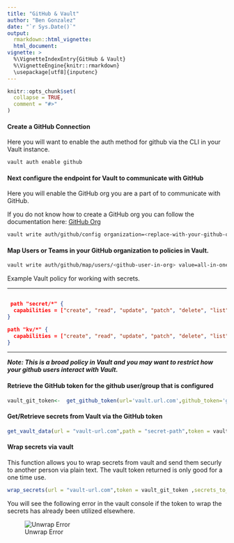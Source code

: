 ```yaml
---
title: "GitHub & Vault"
author: "Ben Gonzalez"
date: "`r Sys.Date()`"
output: 
  rmarkdown::html_vignette:
  html_document:
vignette: >
  %\VignetteIndexEntry{GitHub & Vault}
  %\VignetteEngine{knitr::rmarkdown}
  \usepackage[utf8]{inputenc}  
---
```


```r
knitr::opts_chunk$set(
  collapse = TRUE,
  comment = "#>"
)
```

#### Create a GitHub Connection

Here you will want to enable the auth method for github via the CLI in your Vault instance.

```bash
vault auth enable github
```

#### Next configure the endpoint for Vault to communicate with GitHub


Here you will enable the GitHub org you are a part of to communicate with GitHub. 

If you do not know how to create a GitHub org you can follow the documentation here: <a href="https://docs.github.com/en/organizations/collaborating-with-groups-in-organizations/creating-a-new-organization-from-scratch" target="_blank">GitHub Org</a>

```bash
vault write auth/github/config organization=<replace-with-your-github-org>
```

#### Map Users or Teams in your GitHub organization to policies in Vault.

```bash
vault write auth/github/map/users/<github-user-in-org> value=all-in-one-policy
```

Example Vault policy for working with secrets. 

***

```json

 path "secret/*" {
  capabilities = ["create", "read", "update", "patch", "delete", "list"]
}

path "kv/*" {
  capabilities = ["create", "read", "update", "patch", "delete", "list"]
}

```

***

***Note: This is a broad policy in Vault and you may want to restrict how your github users interact with Vault.***


#### Retrieve the GitHub token for the github user/group that is configured

```r
vault_git_token<-  get_github_token(url='vault.url.com',github_token='ghp_12345abcdef')
```


#### Get/Retrieve secrets from Vault via the GitHub token

```r
get_vault_data(url = "vault-url.com",path = "secret-path",token = vault_git_token)
```
      
#### Wrap secrets via vault

This function allows you to wrap secrets from vault and send them securly to another person via plain text. The vault token returned is only good for a one time use. 


```r
wrap_secrets(url = "vault-url.com",token = vault_git_token ,secrets_to_wrap = list("one"=one,"two"=two),ttl = "30m")
```      

You will see the following error in the vault console if the token to wrap the secrets has already been utilized elsewhere.

![Unwrap Error](../man/figures/wrap.png)